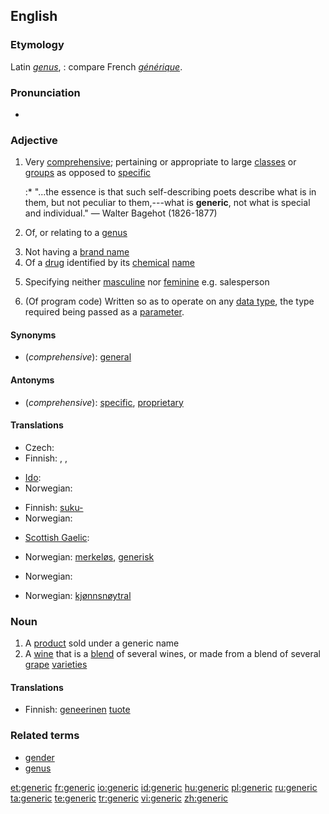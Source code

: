 ==English==
{{wikipedia}}

===Etymology===
Latin ''[[genus]]'', {{term|generis||race, kind}}: compare French ''[[générique]]''.

===Pronunciation===
* {{rhymes|ɛrɪk}}

===Adjective===
{{en-adj}}

# Very [[comprehensive]]; pertaining or appropriate to large [[class]]es or [[group]]s as opposed to [[specific]]
#:* "...the essence is that such self-describing poets describe what is in them, but not peculiar to them,---what is '''generic''', not what is special and individual." &mdash; Walter Bagehot (1826-1877)
# {{biology}} Of, or relating to a [[genus]] {{italbrac|not comparable}}
# Not having a [[brand name]]
# Of a [[drug]] identified by its [[chemical]] [[name]]
# {{grammar}} Specifying neither [[masculine]] nor [[feminine]] e.g. salesperson
# {{computing}} (Of program code) Written so as to operate on any [[data type]], the type required being passed as a [[parameter]].

====Synonyms====
* (''comprehensive''): [[general]]

====Antonyms====
* (''comprehensive''): [[specific]], [[proprietary]]

====Translations====
{{trans-top|Very comprehensive}}
* Czech: {{t|cs|všeobecný}}
* Finnish: {{t+|fi|yleinen}}, {{t-|fi|yleis-}}, {{t-|fi|geneerinen}}
{{trans-mid}}
* [[Ido]]: {{t+|io|generala|xs=Ido}}
* Norwegian: {{t-|no|generisk}}
{{trans-bottom}}

{{trans-top|Of, or relating to a genus}}
* Finnish: [[suku-]]
* Norwegian: {{t-|no|generisk}}
{{trans-mid}}
* [[Scottish Gaelic]]: {{t-|gd|gnèitheach|xs=Scottish Gaelic}}
{{trans-bottom}}

{{trans-top|Not having a brand name}}
* Norwegian: [[merkeløs]], [[generisk]]
{{trans-mid}}
{{trans-bottom}}

{{trans-top|Of a drug identified by its chemical name}}
* Norwegian: {{t-|no|generisk}}
{{trans-mid}}
{{trans-bottom}}

{{trans-top|Specifying neither masculine nor feminine e.g. salesperson}}
* Norwegian: [[kjønnsnøytral]]
{{trans-mid}}
{{trans-bottom}}

===Noun===
{{en-noun}}

# A [[product]] sold under a generic name
# A [[wine]] that is a [[blend]] of several wines, or made from a blend of several [[grape]] [[varieties]]

====Translations====
{{trans-top|A product sold under a generic name}}
* Finnish: [[geneerinen]] [[tuote]]
{{trans-mid}}
{{trans-bottom}}

{{trans-top|A wine that is a blend of several wines, or made from a blend of several grape varieties}}
{{trans-mid}}
{{trans-bottom}}

===Related terms===
* [[gender]]
* [[genus]]

[[et:generic]]
[[fr:generic]]
[[io:generic]]
[[id:generic]]
[[hu:generic]]
[[pl:generic]]
[[ru:generic]]
[[ta:generic]]
[[te:generic]]
[[tr:generic]]
[[vi:generic]]
[[zh:generic]]